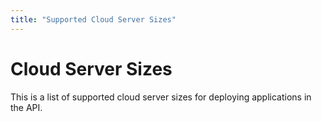 ```yaml
---
title: "Supported Cloud Server Sizes"
---
```


# Cloud Server Sizes

This is a list of supported cloud server sizes for deploying applications in the API.

<CloudServerSizesTable/>